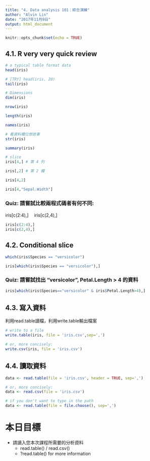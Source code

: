 ```yaml
---
title: "4. Data analysis 101：綜合演練"
author: "Alvin Lin"
date: "2017年11月9日"
output: html_document
---
```


```r
knitr::opts_chunk$set(echo = TRUE)
```

## 4.1. R very very quick review
```r
# a typical table format data
head(iris)
```

```r
# [TRY] head(iris, 20)
tail(iris)
```

```r
# Dimensions
dim(iris)
```

```r
nrow(iris)
```

```r
length(iris)
```

```r
names(iris)
```

```r
# 看資料欄位想故事
str(iris)
```

```r
summary(iris)
```

```r
# slice
iris[4,] # 第 4 列
```

```r
iris[,2] # 第 2 欄
```

```r
iris[4,2] 
```
```r
iris[4,"Sepal.Width"]
```
### Quiz: 請嘗試比較兩程式碼者有何不同: 
iris[c(2:4),]　
iris[c(2,4),]
```r
iris[c(2:4),]　
iris[c(2,4),]
```

## 4.2. Conditional slice
```r
which(iris$Species == "versicolor")
```
```r
iris[which(iris$Species == "versicolor"),]
```

### Quiz: 請嘗試找出 “versicolor”, Petal.Length > 4 的資料
```r
iris[which(iris$Species=="versicolor" & iris$Petal.Length>4),]
```

## 4.3. 寫入資料
利用read.table讀檔，利用write.table輸出檔案
```r
# write to a file
write.table(iris, file = 'iris.csv',sep=',')

# or, more concisely:
write.csv(iris, file = 'iris.csv')
```

## 4.4. 讀取資料
```r
data <- read.table(file = 'iris.csv', header = TRUE, sep=',')

# or, more concisely:
data <- read.csv(file = 'iris.csv')

# if you don't want to type in the path
data <- read.table(file = file.choose(), sep=',')
```



# 本日目標
- 請讀入您本次課程所需要的分析資料
    - read.table() / read.csv()
    - ?read.table() for more information


